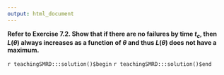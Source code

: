 ```yaml
---
output: html_document
---
```


__Refer to Exercise 7.2. Show that if there are no failures by time $t_{c}$, then $L(\theta)$ always increases as a function of $\theta$ and thus $L(\theta)$ does not have a maximum.__

`r teachingSMRD:::solution()$begin`
`r teachingSMRD:::solution()$end`
